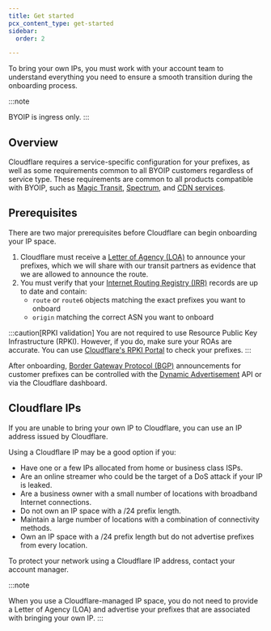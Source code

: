 ```yaml
---
title: Get started
pcx_content_type: get-started
sidebar:
  order: 2

---
```



To bring your own IPs, you must work with your account team to understand everything you need to ensure a smooth transition during the onboarding process.

:::note

BYOIP is ingress only.
:::

## Overview

Cloudflare requires a service-specific configuration for your prefixes, as well as some requirements common to all BYOIP customers regardless of service type. These requirements are common to all products compatible with BYOIP, such as [Magic Transit](/magic-transit/), [Spectrum](/spectrum/), and [CDN services](/cache/).

## Prerequisites

There are two major prerequisites before Cloudflare can begin onboarding your IP space.

1. Cloudflare must receive a [Letter of Agency (LOA)](/byoip/concepts/loa/) to announce your prefixes, which we will share with our transit partners as evidence that we are allowed to announce the route.
2. You must verify that your [Internet Routing Registry (IRR)](/byoip/concepts/irr-entries/) records are up to date and contain:
    - `route` or `route6` objects matching the exact prefixes you want to onboard
    - `origin` matching the correct ASN you want to onboard

:::caution[RPKI validation]
You are not required to use <GlossaryTooltip term="Resource Public Key Infrastructure (RPKI)">Resource Public Key Infrastructure (RPKI)</GlossaryTooltip>. However, if you do, make sure your ROAs are accurate. You can use [Cloudflare's RPKI Portal](https://rpki.cloudflare.com/?view=validator) to check your prefixes.
:::

After onboarding, [Border Gateway Protocol (BGP)](https://www.cloudflare.com/learning/security/glossary/what-is-bgp/) announcements for customer prefixes can be controlled with the [Dynamic Advertisement](/byoip/concepts/dynamic-advertisement/) API or via the Cloudflare dashboard.

## Cloudflare IPs

If you are unable to bring your own IP to Cloudflare, you can use an IP address issued by Cloudflare.

Using a Cloudflare IP may be a good option if you:

* Have one or a few IPs allocated from home or business class ISPs.
* Are an online streamer who could be the target of a DoS attack if your IP is leaked.
* Are a business owner with a small number of locations with broadband Internet connections.
* Do not own an IP space with a /24 prefix length.
* Maintain a large number of locations with a combination of connectivity methods.
* Own an IP space with a /24 prefix length but do not advertise prefixes from every location.

To protect your network using a Cloudflare IP address, contact your account manager.

:::note

When you use a Cloudflare-managed IP space, you do not need to provide a Letter of Agency (LOA) and advertise your prefixes that are associated with bringing your own IP.
:::
